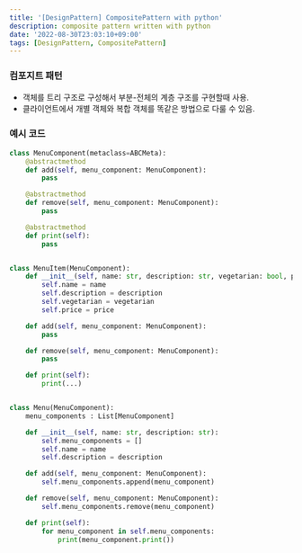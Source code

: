 ```yaml
---
title: '[DesignPattern] CompositePattern with python'
description: composite pattern written with python
date: '2022-08-30T23:03:10+09:00'
tags: [DesignPattern, CompositePattern]
---
```


### 컴포지트 패턴
- 객체를 트리 구조로 구성해서 부분-전체의 계층 구조를 구현할때 사용.
- 클라이언트에서 개별 객체와 복합 객체를 똑같은 방법으로 다룰 수 있음.

### 예시 코드
```python
class MenuComponent(metaclass=ABCMeta):
    @abstractmethod
    def add(self, menu_component: MenuComponent):
        pass

    @abstractmethod
    def remove(self, menu_component: MenuComponent):
        pass

    @abstractmethod
    def print(self):
        pass


class MenuItem(MenuComponent):
    def __init__(self, name: str, description: str, vegetarian: bool, price: float):
        self.name = name
        self.description = description
        self.vegetarian = vegetarian
        self.price = price

    def add(self, menu_component: MenuComponent):
        pass

    def remove(self, menu_component: MenuComponent):
        pass

    def print(self):
        print(...)


class Menu(MenuComponent):
    menu_components : List[MenuComponent]

    def __init__(self, name: str, description: str):
        self.menu_components = []
        self.name = name
        self.description = description

    def add(self, menu_component: MenuComponent):
        self.menu_components.append(menu_component)

    def remove(self, menu_component: MenuComponent):
        self.menu_components.remove(menu_component)

    def print(self):
        for menu_component in self.menu_components:
            print(menu_component.print())
```

